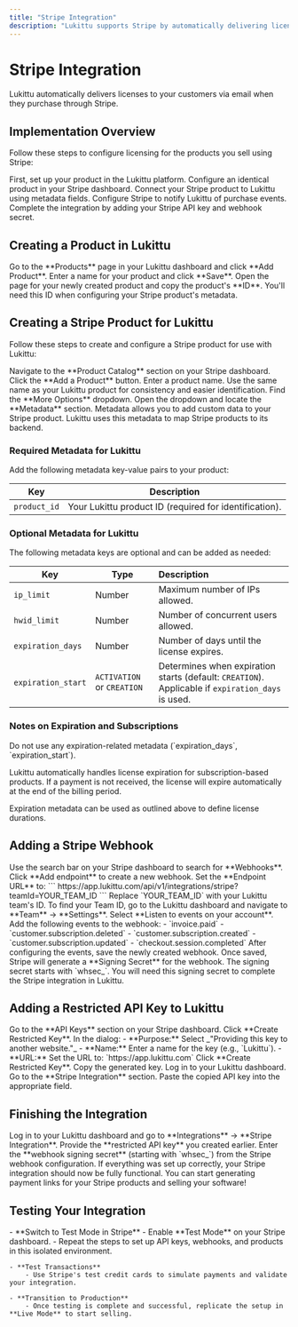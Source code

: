 ```yaml
---
title: "Stripe Integration"
description: "Lukittu supports Stripe by automatically delivering licenses to customers via email upon purchase."
---
```


# Stripe Integration

<Note>
    Lukittu automatically delivers licenses to your customers via email when
    they purchase through Stripe.
</Note>

## Implementation Overview

Follow these steps to configure licensing for the products you sell using Stripe:

<Steps>
    <Step title="Create a product in Lukittu">
        First, set up your product in the Lukittu platform.
    </Step>
    <Step title="Create the same product in Stripe">
        Configure an identical product in your Stripe dashboard.
    </Step>
    <Step title="Add custom metadata attributes">
        Connect your Stripe product to Lukittu using metadata fields.
    </Step>
    <Step title="Set up a webhook endpoint">
        Configure Stripe to notify Lukittu of purchase events.
    </Step>
    <Step title="Add API credentials to Lukittu">
        Complete the integration by adding your Stripe API key and webhook
        secret.
    </Step>
</Steps>

## Creating a Product in Lukittu

<Steps>
    <Step title="Navigate to Products">
        Go to the **Products** page in your Lukittu dashboard and click **Add
        Product**.
    </Step>
    <Step title="Add product details">
        Enter a name for your product and click **Save**.
    </Step>
    <Step title="Get the product ID">
        Open the page for your newly created product and copy the product's
        **ID**.
        <Tip>
            You'll need this ID when configuring your Stripe product's metadata.
        </Tip>
    </Step>
</Steps>

## Creating a Stripe Product for Lukittu

Follow these steps to create and configure a Stripe product for use with Lukittu:

<Steps>
    <Step title="Access the Stripe Dashboard">
        Navigate to the **Product Catalog** section on your Stripe dashboard.
    </Step>
    <Step title="Add a Product">
        Click the **Add a Product** button. Enter a product name.
        <Tip>
            Use the same name as your Lukittu product for consistency and easier
            identification.
        </Tip>
    </Step>
    <Step title="Locate Metadata Options">
        Find the **More Options** dropdown. Open the dropdown and locate the
        **Metadata** section.
        <Note>
            Metadata allows you to add custom data to your Stripe product.
            Lukittu uses this metadata to map Stripe products to its backend.
        </Note>
    </Step>
</Steps>

### Required Metadata for Lukittu

Add the following metadata key-value pairs to your product:

| **Key**      | **Description**                                        |
| ------------ | ------------------------------------------------------ |
| `product_id` | Your Lukittu product ID (required for identification). |

### Optional Metadata for Lukittu

The following metadata keys are optional and can be added as needed:

| **Key**            | **Type**                   | **Description**                                                                                   |
| ------------------ | -------------------------- | :------------------------------------------------------------------------------------------------ |
| `ip_limit`         | Number                     | Maximum number of IPs allowed.                                                                    |
| `hwid_limit`       | Number                     | Number of concurrent users allowed.                                                               |
| `expiration_days`  | Number                     | Number of days until the license expires.                                                         |
| `expiration_start` | `ACTIVATION` or `CREATION` | Determines when expiration starts (default: `CREATION`). Applicable if `expiration_days` is used. |

### Notes on Expiration and Subscriptions

<Accordion title="Subscription-Based Products">
  Do not use any expiration-related metadata (`expiration_days`, `expiration_start`).

Lukittu automatically handles license expiration for subscription-based products. If a payment is not received, the license will expire automatically at the end of the billing period.

</Accordion>

<Accordion title="One-Time Payment Products">
    Expiration metadata can be used as outlined above to define license
    durations.
</Accordion>

## Adding a Stripe Webhook

<Steps>
    <Step title="Search for Webhooks">
        Use the search bar on your Stripe dashboard to search for **Webhooks**.
    </Step>
    <Step title="Create a New Event Destination">
        Click **Add endpoint** to create a new webhook. Set the **Endpoint URL**
        to: ```
        https://app.lukittu.com/api/v1/integrations/stripe?teamId=YOUR_TEAM_ID
        ``` Replace `YOUR_TEAM_ID` with your Lukittu team's ID.
        <Info>
            To find your Team ID, go to the Lukittu dashboard and navigate to
            **Team** → **Settings**.
        </Info>
    </Step>
    <Step title="Configure Webhook Events">
        Select **Listen to events on your account**. Add the following events to
        the webhook: - `invoice.paid` - `customer.subscription.deleted` -
        `customer.subscription.created` - `customer.subscription.updated` -
        `checkout.session.completed`
    </Step>
    <Step title="Save the Webhook">
        After configuring the events, save the newly created webhook.
    </Step>
    <Step title="Retrieve the Webhook Signing Secret">
        Once saved, Stripe will generate a **Signing Secret** for the webhook.
        <Note>
            The signing secret starts with `whsec_`. You will need this signing
            secret to complete the Stripe integration in Lukittu.
        </Note>
    </Step>
</Steps>

## Adding a Restricted API Key to Lukittu

<Steps>
    <Step title="Navigate to API Keys in Stripe">
        Go to the **API Keys** section on your Stripe dashboard.
    </Step>
    <Step title="Create a New Restricted Key">
        Click **Create Restricted Key**. In the dialog: - **Purpose:** Select
        _"Providing this key to another website."_ - **Name:** Enter a name for
        the key (e.g., `Lukittu`). - **URL:** Set the URL to:
        `https://app.lukittu.com`
    </Step>
    <Step title="Create and Copy the Key">
        Click **Create Restricted Key**. Copy the generated key.
    </Step>
    <Step title="Add the Key to Lukittu">
        Log in to your Lukittu dashboard. Go to the **Stripe Integration**
        section. Paste the copied API key into the appropriate field.
    </Step>
</Steps>

## Finishing the Integration

<Steps>
    <Step title="Navigate to the Integrations Section">
        Log in to your Lukittu dashboard and go to **Integrations** → **Stripe
        Integration**.
    </Step>
    <Step title="Enter API Key and Webhook Signing Secret">
        Provide the **restricted API key** you created earlier. Enter the
        **webhook signing secret** (starting with `whsec_`) from the Stripe
        webhook configuration.
    </Step>
    <Step title="Verify the Integration">
        If everything was set up correctly, your Stripe integration should now
        be fully functional. You can start generating payment links for your
        Stripe products and selling your software!
    </Step>
</Steps>

## Testing Your Integration

<Accordion title="Optional Testing Procedure (Recommended)">
    - **Switch to Test Mode in Stripe**
        - Enable **Test Mode** on your Stripe dashboard.
        - Repeat the steps to set up API keys, webhooks, and products in this isolated environment.

    - **Test Transactions**
        - Use Stripe's test credit cards to simulate payments and validate your integration.

    - **Transition to Production**
        - Once testing is complete and successful, replicate the setup in **Live Mode** to start selling.
</Accordion>

